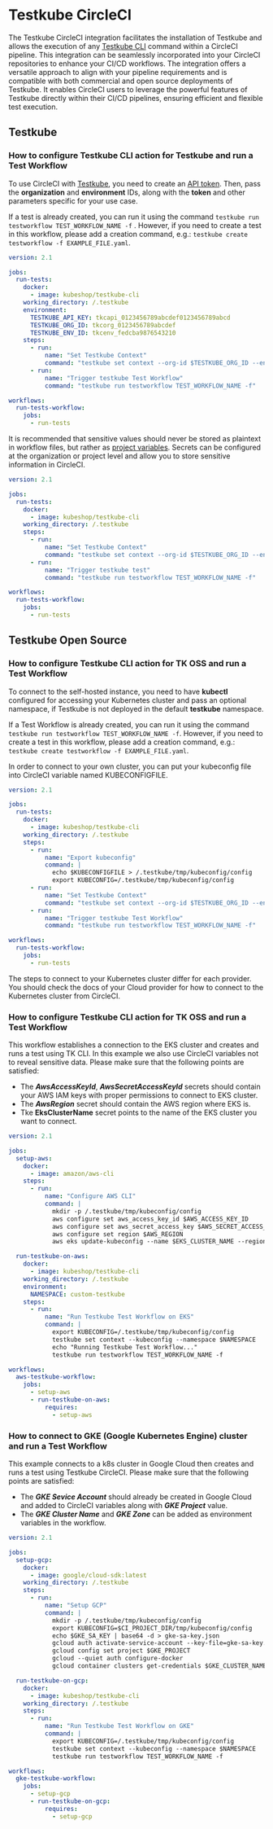 # Testkube CircleCI

The Testkube CircleCI integration facilitates the installation of Testkube and allows the execution of any [Testkube CLI](https://docs.testkube.io/cli/testkube) command within a CircleCI pipeline. This integration can be seamlessly incorporated into your CircleCI repositories to enhance your CI/CD workflows.
The integration offers a versatile approach to align with your pipeline requirements and is compatible with both commercial and open source deployments of Testkube. It enables CircleCI users to leverage the powerful features of Testkube directly within their CI/CD pipelines, ensuring efficient and flexible test execution.

## Testkube

### How to configure Testkube CLI action for Testkube and run a Test Workflow

To use CircleCI with [Testkube](https://app.testkube.io/), you need to create an [API token](https://docs.testkube.io/testkube-pro/articles/organization-management#api-tokens).
Then, pass the **organization** and **environment** IDs, along with the **token** and other parameters specific for your use case.

If a test is already created, you can run it using the command `testkube run testworkflow TEST_WORKFLOW_NAME -f` . However, if you need to create a test in this workflow, please add a creation command, e.g.: `testkube create testworkflow -f EXAMPLE_FILE.yaml`.

```yaml
version: 2.1

jobs:
  run-tests:
    docker:
      - image: kubeshop/testkube-cli
    working_directory: /.testkube
    environment:
      TESTKUBE_API_KEY: tkcapi_0123456789abcdef0123456789abcd
      TESTKUBE_ORG_ID: tkcorg_0123456789abcdef
      TESTKUBE_ENV_ID: tkcenv_fedcba9876543210
    steps:
      - run:
          name: "Set Testkube Context"
          command: "testkube set context --org-id $TESTKUBE_ORG_ID --env-id $TESTKUBE_ENV_ID -c cloud -k $TESTKUBE_API_KEY"
      - run:
          name: "Trigger testkube Test Workflow"
          command: "testkube run testworkflow TEST_WORKFLOW_NAME -f"

workflows:
  run-tests-workflow:
    jobs:
      - run-tests
```

It is recommended that sensitive values should never be stored as plaintext in workflow files, but rather as [project variables](https://circleci.com/docs/set-environment-variable/#set-an-environment-variable-in-a-project). Secrets can be configured at the organization or project level and allow you to store sensitive information in CircleCI.

```yaml
version: 2.1

jobs:
  run-tests:
    docker:
      - image: kubeshop/testkube-cli
    working_directory: /.testkube
    steps:
      - run:
          name: "Set Testkube Context"
          command: "testkube set context --org-id $TESTKUBE_ORG_ID --env-id $TESTKUBE_ENV_ID -c cloud -k $TESTKUBE_API_KEY"
      - run:
          name: "Trigger testkube test"
          command: "testkube run testworkflow TEST_WORKFLOW_NAME -f"

workflows:
  run-tests-workflow:
    jobs:
      - run-tests
```

## Testkube Open Source

### How to configure Testkube CLI action for TK OSS and run a Test Workflow

To connect to the self-hosted instance, you need to have **kubectl** configured for accessing your Kubernetes cluster and pass an optional namespace, if Testkube is not deployed in the default **testkube** namespace.

If a Test Workflow is already created, you can run it using the command `testkube run testworkflow TEST_WORKFLOW_NAME -f`. However, if you need to create a test in this workflow, please add a creation command, e.g.: `testkube create testworkflow -f EXAMPLE_FILE.yaml`.

In order to connect to your own cluster, you can put your kubeconfig file into CircleCI variable named KUBECONFIGFILE.

```yaml
version: 2.1

jobs:
  run-tests:
    docker:
      - image: kubeshop/testkube-cli
    working_directory: /.testkube
    steps:
      - run:
          name: "Export kubeconfig"
          command: |
            echo $KUBECONFIGFILE > /.testkube/tmp/kubeconfig/config
            export KUBECONFIG=/.testkube/tmp/kubeconfig/config
      - run:
          name: "Set Testkube Context"
          command: "testkube set context --org-id $TESTKUBE_ORG_ID --env-id $TESTKUBE_ENV_ID -c cloud -k $TESTKUBE_API_KEY"
      - run:
          name: "Trigger testkube Test Workflow"
          command: "testkube run testworkflow TEST_WORKFLOW_NAME -f"

workflows:
  run-tests-workflow:
    jobs:
      - run-tests
```

The steps to connect to your Kubernetes cluster differ for each provider. You should check the docs of your Cloud provider for how to connect to the Kubernetes cluster from CircleCI.

### How to configure Testkube CLI action for TK OSS and run a Test Workflow

This workflow establishes a connection to the EKS cluster and creates and runs a test using TK CLI. In this example we also use CircleCI variables not to reveal sensitive data. Please make sure that the following points are satisfied:

- The **_AwsAccessKeyId_**, **_AwsSecretAccessKeyId_** secrets should contain your AWS IAM keys with proper permissions to connect to EKS cluster.
- The **_AwsRegion_** secret should contain the AWS region where EKS is.
- Tke **EksClusterName** secret points to the name of the EKS cluster you want to connect.

```yaml
version: 2.1

jobs:
  setup-aws:
    docker:
      - image: amazon/aws-cli
    steps:
      - run:
          name: "Configure AWS CLI"
          command: |
            mkdir -p /.testkube/tmp/kubeconfig/config
            aws configure set aws_access_key_id $AWS_ACCESS_KEY_ID
            aws configure set aws_secret_access_key $AWS_SECRET_ACCESS_KEY
            aws configure set region $AWS_REGION
            aws eks update-kubeconfig --name $EKS_CLUSTER_NAME --region $AWS_REGION --kubeconfig /.testkube/tmp/kubeconfig/config

  run-testkube-on-aws:
    docker:
      - image: kubeshop/testkube-cli
    working_directory: /.testkube
    environment:
      NAMESPACE: custom-testkube
    steps:
      - run:
          name: "Run Testkube Test Workflow on EKS"
          command: |
            export KUBECONFIG=/.testkube/tmp/kubeconfig/config
            testkube set context --kubeconfig --namespace $NAMESPACE
            echo "Running Testkube Test Workflow..."
            testkube run testworkflow TEST_WORKFLOW_NAME -f

workflows:
  aws-testkube-workflow:
    jobs:
      - setup-aws
      - run-testkube-on-aws:
          requires:
            - setup-aws
```

### How to connect to GKE (Google Kubernetes Engine) cluster and run a Test Workflow

This example connects to a k8s cluster in Google Cloud then creates and runs a test using Testkube CircleCI. Please make sure that the following points are satisfied:

- The **_GKE Sevice Account_** should already be created in Google Cloud and added to CircleCI variables along with **_GKE Project_** value.
- The **_GKE Cluster Name_** and **_GKE Zone_** can be added as environment variables in the workflow.

```yaml
version: 2.1

jobs:
  setup-gcp:
    docker:
      - image: google/cloud-sdk:latest
    working_directory: /.testkube
    steps:
      - run:
          name: "Setup GCP"
          command: |
            mkdir -p /.testkube/tmp/kubeconfig/config
            export KUBECONFIG=$CI_PROJECT_DIR/tmp/kubeconfig/config
            echo $GKE_SA_KEY | base64 -d > gke-sa-key.json
            gcloud auth activate-service-account --key-file=gke-sa-key.json
            gcloud config set project $GKE_PROJECT
            gcloud --quiet auth configure-docker
            gcloud container clusters get-credentials $GKE_CLUSTER_NAME --zone $GKE_ZONE

  run-testkube-on-gcp:
    docker:
      - image: kubeshop/testkube-cli
    working_directory: /.testkube
    steps:
      - run:
          name: "Run Testkube Test Workflow on GKE"
          command: |
            export KUBECONFIG=/.testkube/tmp/kubeconfig/config
            testkube set context --kubeconfig --namespace $NAMESPACE
            testkube run testworkflow TEST_WORKFLOW_NAME -f

workflows:
  gke-testkube-workflow:
    jobs:
      - setup-gcp
      - run-testkube-on-gcp:
          requires:
            - setup-gcp
```
